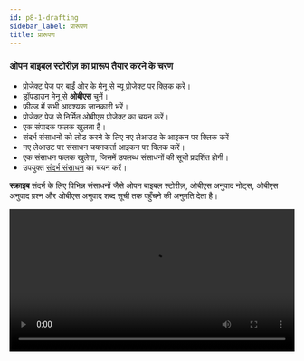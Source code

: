 ```yaml
---
id: p8-1-drafting
sidebar_label: प्रारूपण
title: प्रारूपण
---
```


### ओपन बाइबल स्टोरीज़ का प्रारूप तैयार करने के चरण ###

- प्रोजेक्ट पेज पर बाईं ओर के मेनू से न्यू प्रोजेक्ट पर क्लिक करें।
- ड्रॉपडाउन मेनू से **ओबीएस** चुनें।
- फ़ील्ड में सभी आवश्यक जानकारी भरें।
- प्रोजेक्ट पेज से निर्मित ओबीएस प्रोजेक्ट का चयन करें।
- एक संपादक फलक खुलता है।
- संदर्भ संसाधनों को लोड करने के लिए नए लेआउट के आइकन पर क्लिक करें
- नए लेआउट पर संसाधन चयनकर्ता आइकन पर क्लिक करें।
- एक संसाधन फलक खुलेगा, जिसमें उपलब्ध संसाधनों की सूची प्रदर्शित होगी।
- उपयुक्त [संदर्भ संसाधन](../../Modes/Common%20Functionality/p5-2-resources#ओपन-बाइबल-स्टोरीज़obs) का चयन करें।

**स्क्राइब** संदर्भ के लिए विभिन्न संसाधनों जैसे ओपन बाइबल स्टोरीज़, ओबीएस अनुवाद नोट्स, ओबीएस अनुवाद प्रश्न और ओबीएस अनुवाद शब्द सूची तक पहुँचने की अनुमति देता है।

<video controls src="/0.5.5/en-obsdraft.mov" width="100%" type="video/mp4"/>

### OBS संपादक का उपयोग कैसे करें

- आपके द्वारा बनाया गया OBS प्रोजेक्ट खोलें

- ऑडियो प्लेबैक को अक्षम करने के लिए स्पीकर बटन को बंद करें

- वह पैराग्राफ चुनें जिसे आप टाइप या संपादित करना चाहते हैं

- विभिन्न कहानियों के बीच नेविगेट करने के लिए संपादक में नीचे तीर आइकन पर क्लिक करें

:::note

**ओबीएस संपादक में, उपयोगकर्ता आसानी से टाइप, संपादित, कॉपी, पेस्ट, पूर्ववत और पाठ परिवर्तन फिर से कर सकते हैं।**

:::

**उपयोगकर्ता ओपन बाइबल स्टोरीज़ के लिए ऑडियो रिकॉर्ड कर सकते हैं। आरंभ करने के लिए, [ऑडियो रिकॉर्डिंग पृष्ठ](../../Modes/Open%20Bible%20Stories/p8-1-drafting.mdx) पर दिए गए चरणों का पालन करें।**

<video controls src="/0.8.0/en_obs_editor.mp4" width="100%" type="video/mp4"/>

### ओपन बाइबल स्टोरीज़ के लिए ऑडियो रिकॉर्ड करें

**उपयोगकर्ता ओपन बाइबल स्टोरीज़ के लिए ऑडियो रिकॉर्ड कर सकते हैं। आरंभ करने के लिए, [ऑडियो रिकॉर्डिंग](../Oral%20Bible%20Translation/p7-1-audio%20toolbar) पर दिए गए चरणों का पालन करें।**

ऑडियो रिकॉर्डिंग को आसान बनाने के लिए यहाँ शॉर्टकट कुंजियाँ एक्सेस करें। [**ऑडियो रिकॉर्डिंग के लिए शॉर्टकट कुंजियाँ**](../Oral%20Bible%20Translation/p7-1-audio%20toolbar#shortcut-keys-for-audio-recording)।

<video controls src="/0.8.0/en_obs_audio.mp4" width="100%" type="video/mp4"/>

### OBS फ़ाइल को कैसे निर्यात करें?

- प्रोजेक्ट पेज से वह OBS प्रोजेक्ट चुनकर शुरू करें जिसे आप निर्यात करना चाहते हैं

- प्रोजेक्ट नाम के अंत में तीन-बिंदु वाला मेनू ढूँढ़ें और उस पर क्लिक करें

- दिखाई देने वाले मेनू में, निर्यात विकल्प चुनें

- निर्यात सेटिंग के लिए एक डायलॉग बॉक्स खुलेगा, जिसमें आपको निम्नलिखित निर्यात विकल्प मिलेंगे

**OBS एक्सपोर्ट विकल्प**

- **केवल टेक्स्ट (MD फ़ाइलें)** - सभी कहानियों को अलग-अलग मार्कडाउन (.md) टेक्स्ट फ़ाइलों के रूप में एक्सपोर्ट करता है।

- **पूर्ण (ऑडियो + टेक्स्ट)** - एक ज़िप फ़ाइल बनाता है जिसमें सभी टेक्स्ट फ़ाइलें और ऑडियो रिकॉर्डिंग शामिल हैं, जिसमें कई टेक शामिल हैं।

- **संयुक्त कहानियाँ ऑडियो** - प्रत्येक कहानी के लिए एक संयुक्त ऑडियो फ़ाइल एक्सपोर्ट करता है, सभी रिकॉर्डिंग को प्रत्येक कहानी के लिए एक ट्रैक में मर्ज करता है।

- **डिफ़ॉल्ट ऑडियो + टेक्स्ट** - चयनित डिफ़ॉल्ट ऑडियो टेक को टेक्स्ट फ़ाइलों के साथ एक्सपोर्ट करता है।

विकल्प पर क्लिक करें और वह फ़ोल्डर चुनें जहाँ आप फ़ाइल एक्सपोर्ट करना चाहते हैं।

<video controls src="/0.8.0/en_obs-export.mp4" width="100%" type="video/mp4"/>

### संदर्भ के लिए संसाधन डाउनलोड करने के चरण ###

**ओपन बाइबल स्टोरीज़**
(केवल डाउनलोड करने पर उपलब्ध)

- संसाधन फलक पर, ऊपर दाईं ओर संसाधन चयनकर्ता पर क्लिक करें या **एक मॉड्यूल लोड करें**।
- डिफ़ॉल्ट रूप से ओपन बाइबल स्टोरीज़ का चयन किया जाएगा।
- दाएँ फलक पर, संसाधन टैब चुनें।
- भाषा चयन खोज बार में वांछित भाषा दर्ज करें और **फ़िल्टर सहेजें** बटन पर क्लिक करें।
- चयनित भाषा संसाधन नीचे दिखाई देगा।
- चयनित संसाधन के दाईं ओर स्थित डाउनलोड बटन पर क्लिक करें।
- सफल डाउनलोड के बाद, एक संदेश दिखाई देगा, जो संसाधन के सफल डाउनलोड की पुष्टि करेगा।
- डाउनलोड की गई बाइबल कहानी अब **OBS** टैब में दिखाई देगी।
- ओबीएस अनुभाग पर क्लिक करके संसाधन का चयन करें।

चयनित संसाधन को लेआउट में प्रदर्शित किया जाएगा, जिससे उपयोगकर्ता उसे आवश्यकतानुसार संदर्भित कर सकें।
### स्थानीय डिवाइस से संसाधन अपलोड करने के चरण ###
इसके लिए स्क्रिप्चर बरिटो सक्षम संसाधन फ़ोल्डर की आवश्यकता है. [स्क्रिप्चर बरिटो फोल्डर कैसे बनाएं?](../../How-to/p9-1-scripture%20burrito)

- स्थानीय डिवाइस से संसाधन आयात करने के लिए **संग्रह** टैब पर क्लिक करें।
- **फ़ोल्डर चुनें** पर क्लिक करें।
- अपलोड करने के लिए स्थानीय ड्राइव से फ़ाइल का चयन करें।
- **अपलोड** पर क्लिक करें।
- अपलोड की गई फ़ाइल ओबीएस टैब में दिखाई देगी।

### ओबीएस अनुवाद नोट्स, ओबीएस अनुवाद प्रश्न और ओबीएस अनुवाद शब्दों के लिए संदर्भ संसाधन डाउनलोड करने के लिए ###

- आवश्यक संदर्भ संसाधन का चयन करें।
- दाएँ फलक में संदर्भ संसाधनों की एक सूची दिखाई देगी।
- संसाधन पर होवर करके संसाधन का चयन करें।
- **डाउनलोड** आइकन पर क्लिक करें।<img src="/assets/donldicc.png" width="20px" alt=""/>
- संसाधन को सफलतापूर्वक डाउनलोड करने के बाद, "संसाधन डाउनलोड समाप्त" लेबल वाला एक अधिसूचना संदेश स्क्रीन के नीचे बाईं ओर दिखाई देगा।
- डाउनलोड किया गया संसाधन डाउनलोड अनुभाग में सूची के शीर्ष पर दिखाई देता है।
